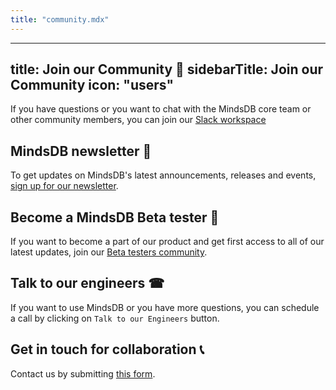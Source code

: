 ```yaml
---
title: "community.mdx"
---
```


---
title: Join our Community 🐻
sidebarTitle: Join our Community
icon: "users"
---

If you have questions or you want to chat with the MindsDB core team or other
community members, you can join our
[Slack workspace](https://mindsdb.com/joincommunity)

## MindsDB newsletter 📰

To get updates on MindsDB's latest announcements, releases and events,
[sign up for our newsletter](https://mindsdb.com/newsletter/).

## Become a MindsDB Beta tester 🔎

If you want to become a part of our product and get first access to all of our
latest updates, join our
[Beta testers community](https://mindsdb.com/beta-tester/).

## Talk to our engineers ☎

If you want to use MindsDB or you have more questions, you can schedule a call
by clicking on `Talk to our Engineers` button.

## Get in touch for collaboration 📞

Contact us by submitting [this form](https://mindsdb.com/contact-us/).
